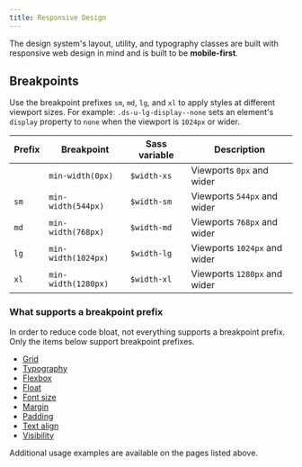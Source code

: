 ```yaml
---
title: Responsive Design
---
```


The design system's layout, utility, and typography classes are built with responsive web design in mind and is built to be **mobile-first**.

## Breakpoints

Use the breakpoint prefixes `sm`, `md`, `lg`, and `xl` to apply styles at different viewport sizes. For example: `.ds-u-lg-display--none` sets an element's `display` property to `none` when the viewport is `1024px` or wider.

| Prefix | Breakpoint          | Sass variable | Description                  |
| ------ | ------------------- | ------------- | ---------------------------- |
|        | `min-width(0px)`    | `$width-xs`   | Viewports `0px` and wider    |
| `sm`   | `min-width(544px)`  | `$width-sm`   | Viewports `544px` and wider  |
| `md`   | `min-width(768px)`  | `$width-md`   | Viewports `768px` and wider  |
| `lg`   | `min-width(1024px)` | `$width-lg`   | Viewports `1024px` and wider |
| `xl`   | `min-width(1280px)` | `$width-xl`   | Viewports `1280px` and wider |

### What supports a breakpoint prefix

In order to reduce code bloat, not everything supports a breakpoint prefix. Only the items below support breakpoint prefixes.

- [Grid](/utilities/grid/#utilities.grid.responsive)
- [Typography](/styles/typography#style.typography.responsive)
- [Flexbox](/utilities/flexbox#utilities.flexbox.responsive)
- [Float](/utilities/float#utilities.float.responsive)
- [Font size](/utilities/font-size#utilities.font-size.responsive)
- [Margin](/utilities/margin#utilities.margin.responsive)
- [Padding](/utilities/padding#utilities.padding.responsive)
- [Text align](/utilities/text-align#utilities.text-align.responsive)
- [Visibility](/utilities/display-visibility#utilities.display-visibility.responsive)

Additional usage examples are available on the pages listed above.
